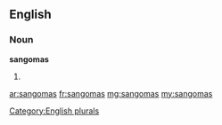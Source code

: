 ==English==

===Noun===
'''sangomas'''

# {{plural of|[[sangoma]]}}

[[Category:English plurals]]

[[ar:sangomas]]
[[fr:sangomas]]
[[mg:sangomas]]
[[my:sangomas]]